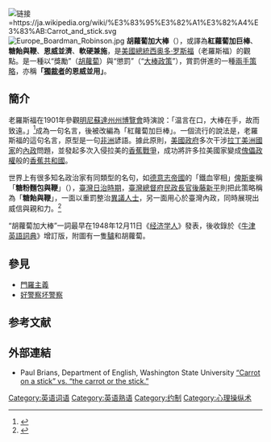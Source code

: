 [[File:Carrot_and_stick.svg|链接=https://ja.wikipedia.org/wiki/%E3%83%95%E3%82%A1%E3%82%A4%E3%83%AB:Carrot_and_stick.svg]]
{{noteTA
|T=zh-hans:胡萝卜加大棒; zh-hant:胡蘿蔔加大棒;
|1=zh-hans:卜; zh-hant:蔔;
}}
[[File:Europe_Boardman_Robinson.jpg|thumb]]
'''胡蘿蔔加大棒'''（'''{{lang-en|Carrot and Stick}}'''），或譯為'''紅蘿蔔加巨棒'''、'''糖飴與鞭'''、'''恩威並濟'''、'''軟硬兼施'''，是[[美國|美國]][[美國總統|總統]][[西奥多·罗斯福|西奥多·罗斯福]]（老羅斯福）的觀點。是一種以“獎勵”（[[胡蘿蔔|胡蘿蔔]]）與“懲罰”（“[[大棒政策|大棒政策]]”），賞罰併進的一種[[兩手策略|兩手策略]]，亦稱'''「[[獨裁者|獨裁者]]的恩威並用」'''。

==簡介==
老羅斯福在1901年參觀[[明尼蘇達州州博覽會|明尼蘇達州州博覽會]]時演說：「温言在口，大棒在手，故而致遠。」<ref>{{lang|en|Speak softly and carry a big stick, and you will go far.}}</ref>成為一句名言，後被改編為「紅蘿蔔加巨棒」。一個流行的說法是，老羅斯福的這句名言，原型是一句[[非洲|非洲]]諺語。據此原則，[[美國政府|美國政府]]多次干涉[[拉丁美洲|拉丁美洲]][[國家|國家]]的[[內政|內政]]問題，並發起多次入侵拉美的[[香蕉戰爭|香蕉戰爭]]，成功將許多拉美國家變成[[傀儡政權|傀儡政權]]般的[[香蕉共和國|香蕉共和國]]。

世界上有很多知名政治家有同類型的名句，如[[德意志帝國|德意志帝國]]的「鐵血宰相」[[俾斯麥|俾斯麥]]稱「'''糖粉麵包與鞭'''」（{{lang-de|Zuckerbrot und Peitsche}}），[[臺灣日治時期|臺灣日治時期]]，[[臺灣總督府|臺灣總督府]][[民政長官|民政長官]][[後藤新平|後藤新平]]則把此策略稱為「'''糖飴與鞭'''」，一面以重罰整治[[異議人士|異議人士]]，另一面用心於臺灣內政，同時展現出威信與親和力。<ref>{{cite web | url=https://books.google.com/books?id=cKwyDgAAQBAJ&pg=PA59 | title=台灣客家政治風雲錄 - 何來美}}</ref>

“胡蘿蔔加大棒”一詞最早在1948年12月11日《[[经济学人|经济学人]]》發表，後收錄於《[[牛津英語詞典|牛津英語詞典]]》增訂版，附圖有一隻[[驢|驢]]和胡蘿蔔。

== 參見 ==
*[[門羅主義|門羅主義]]
*[[好警察坏警察|好警察坏警察]]

==参考文献==
{{Reflist}}
== 外部連結 ==
* Paul Brians, Department of English, Washington State University [https://web.archive.org/web/20071010000915/http://www.wsu.edu/~brians/errors/carrot.html “Carrot on a stick” vs. “the carrot or the stick.”]

[[Category:英语词语|Category:英语词语]]
[[Category:英语熟语|Category:英语熟语]]
[[Category:约制|Category:约制]]
[[Category:心理操纵术|Category:心理操纵术]]